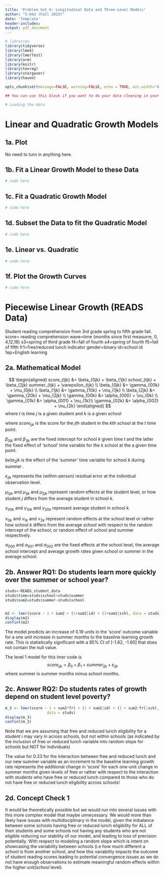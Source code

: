 ```yaml
---
title: 'Problem Set 6: Longitudinal Data and Three-Level Models'
author: "S-043 (Fall 2023)"
date: 'Template'
header-includes:
output: pdf_document
---
```



```r
# libraries
library(tidyverse)
library(lme4)
library(lmerTest)
library(arm)
library(knitr)
library(texreg)
library(stargazer)
library(haven)

opts_chunk$set(message=FALSE, warning=FALSE, echo = TRUE, out.width="4.5in")

## You can use this block if you want to do your data cleaning in your Markdown file. You are also welcome to do your data cleaning in an entirely separate script. 

# Loading the data

```

# Linear and Quadratic Growth Models

## 1a. Plot

No need to turn in anything here.

## 1b. Fit a Linear Growth Model to these Data

```r
# code here
```

## 1c. Fit a Quadratic Growth Model

```r
# code here
```

## 1d. Subset the Data to fit the Quadratic Model

```r
# code here
```

## 1e. Linear vs. Quadratic

```r
# code here
```

## 1f. Plot the Growth Curves

```r
# code here
```

\newpage

# Piecewise Linear Growth (READS Data)

Student reading comprehension from 3rd grade spring to fifth grade fall.
score= reading comprehension 
wave=time (months since first measurre, 0, 4,12,16)
s3=spring of third grade
f4=fall of fourth
s4=spring of fourth 
f5=fall of fifth
fr1=free/reduced lunch indicator
gender=binary
id=school id
1ep=English learning


## 2a. Mathematical Model


$$
\begin{aligned}
score_{tjk} &= \beta_{0jk} + \beta_{1jk} school_{tjk} + \beta_{2jk} summer_{tjk} + \varepsilon_{tjk} \\
\beta_{0jk} &= \gamma_{00k} + \mu_{0jk} \\
\beta_{1jk} &= \gamma_{10k} + \mu_{1jk} \\
\beta_{2jk} &= \gamma_{20k} + \mu_{2jk} \\
\gamma_{00k} &= \alpha_{000} + \nu_{0k} \\
\gamma_{01k} &= \alpha_{001} + \nu_{1k}\\
\gamma_{02k} &= \alpha_{002} + \nu_{2k}
\end{aligned}
$$
where $t$ is time $j$ is a given student and $k$ is a given school

where $score_{ijk}$ is the score for the $jth$ student in the $kth$ school at the $t$ time point. 

$\beta_{0jk}$ and $\beta_{1jk}$ are the fixed intercept for school $k$ given time $t$ and  the latter the fixed effect of 'school' time variable  for the $k$ school at the a given time point.

$beta_2{jk}$ is the effect of the 'summer' time variable for school $k$ during summer .

$\varepsilon_{ijk}$ represents the (within-person) residual error at the individual observation level.

$\mu_{0jk}$ and $\mu_{1jk}$ and $\mu_{2jk}$ represent random effects at the student level, or how student $j$ differs from the average student in school $k$. 

$\gamma_{00k}$ and $\gamma_{10k}$ and $\gamma_{20k}$  represent average student in school $k$.

$\nu_{0k}$ and $\nu_{1k}$ and $\nu_{2k}$  represent random effects at the school level or rather how school $k$ differs from the average school with respect to the random intercept of the school, or random effect of school and summer respectively. 

$\alpha_{000}$ and $\alpha_{001}$ and $\alpha_{002}$  are the fixed effects at the school level, the average school intercept and  average growth rates given school or summer in the average school. 

## 2b. Answer RQ1: Do students learn more quickly over the summer or school year? 

```r
studs<-READS_student_data
studs$time=studs$school+studs$summer
studs$sum2=studs$summer-studs$school


m2 <- lmer(score ~ 1 + sum2 + (1+sum2|id) + (1+sum2|sch), data = studs)
display(m2)
confint(m2)
```
The model predicts an increase of 0.19 units in the 'score' outcome variable for a one unit increase in summer months to the baseline learning growth rate. This is statistically significant with a 95% CI of [-1.82, -1.60] that does not contain the null value. 

The level 1 model for this lmer code is $$score_{ijk}=\beta_{0}+\beta_{1}+summer_{ijk}+\varepsilon_{ijk}$$
where summer is summer months minus school months. 

## 2c. Answer RQ2: Do students rates of growth depend on student level poverty?

```r
m_3 <- lmer(score ~ 1 + sum2*frl + (1 + sum2|id) + (1 + sum2:frl|sch),
                   data = studs)
display(m_3)
confint(m_3)
```

Note that we are assuming that free and reduced lunch eligibility for a student i may vary in across schools, but not within schools (as indicated by the inclusion of free or reduced lunch variable into random slope for schools but NOT for individuals)

The value for 0.23 for the interaction between free and reduced lunch and our new summer variable as an increment to the baseline learning growth rate  represents the additional change in 'score' for each one-unit change in summer months given levels of free  or rather with respect to the interaction with students who have free or reduced lunch compared to those who do not have free or reduced lunch eligibility across schools!


## 2d. Concept Check 1

It would be theoretically possible but we would run into several issues with this more complex model that maybe unnecessary.
We would more than likely have issues with multidisciplinary in the model, given the imbalance between some schools having free or reduced lunch eligibility for ALL of their students and some schools not having any students who are not eligible reducing our stability of our model, and leading to loss of precision potentially. With respect to modeling a random slope which is intent on showcasing the variability between schools (i.e how much different a school is from another school, and how this variability impacts the outcome of student reading scores leading to potential convergence issues as we do not have enough observations to estimate meaningful random effects within the higher unit(school level).   